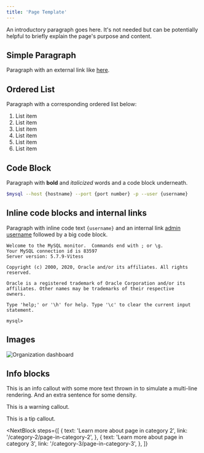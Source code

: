```yaml
---
title: 'Page Template'
---
```


<!-- A page's heading is populated via the frontmatter.title attribute. You don't have to explicitly add it to page's content. -->

An introductory paragraph goes here. It's not needed but can be potentially helpful to briefly explain the page's purpose and content.

## Simple Paragraph

Paragraph with an external link like [here](https://dev.mysql.com/doc/refman/8.0/en/mysql.html).

## Ordered List

Paragraph with a corresponding ordered list below:

1. List item
2. List item
3. List item
4. List item
5. List item
6. List item

## Code Block

Paragraph with **bold** and _italicized_ words and a code block underneath.

```bash
$mysql --host {hostname} --port {port number} -p --user {username}
```

## Inline code blocks and internal links

Paragraph with inline code text `{username}` and an internal link [admin username](creating-database) followed by a big code block.

```console
Welcome to the MySQL monitor.  Commands end with ; or \g.
Your MySQL connection id is 83597
Server version: 5.7.9-Vitess

Copyright (c) 2000, 2020, Oracle and/or its affiliates. All rights reserved.

Oracle is a registered trademark of Oracle Corporation and/or its
affiliates. Other names may be trademarks of their respective
owners.

Type 'help;' or '\h' for help. Type '\c' to clear the current input statement.

mysql>
```

## Images

![Organization dashboard](/img/docs/ps_org_dashboard.png)

## Info blocks

<InfoBlock type="info">
  This is an info callout with some more text thrown in to simulate a multi-line
  rendering. And an extra sentence for some density.
</InfoBlock>

<InfoBlock type="warning">This is a warning callout.</InfoBlock>

<InfoBlock type="tip">This is a tip callout.</InfoBlock>

<NextBlock
  steps={[
    {
      text: 'Learn more about page in category 2',
      link: '/category-2/page-in-category-2',
    },
    {
      text: 'Learn more about page in category 3',
      link: '/category-3/page-in-category-3',
    },
  ]}
></NextBlock>
